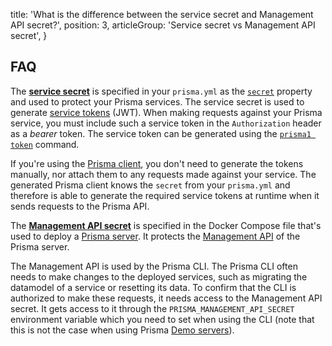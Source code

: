   title: 'What is the difference between the service secret and Management API secret?',
  position: 3,
  articleGroup: 'Service secret vs Management API secret',
}

## FAQ

The [**service secret**](kke4#service-secret) is specified in your `prisma.yml` as the [`secret`](5cy7#secret-optional) property and used to protect your Prisma services. The service secret is used to generate [service tokens](kke4#service-token) (JWT). When making requests against your Prisma service, you must include such a service token in the `Authorization` header as a _bearer_ token. The service token can be generated using the [`prisma1 token`](xcv5) command.

If you're using the [Prisma client](/prisma-client), you don't need to generate the tokens manually, nor attach them to any requests made against your service. The generated Prisma client knows the `secret` from your `prisma.yml` and therefore is able to generate the required service tokens at runtime when it sends requests to the Prisma API.

The [**Management API secret**](kke4#management-api-secret) is specified in the Docker Compose file that's used to deploy a [Prisma server](/prisma-server). It protects the [Management API](foe1) of the Prisma server.

The Management API is used by the Prisma CLI. The Prisma CLI often needs to make changes to the deployed services, such as migrating the datamodel of a service or resetting its data. To confirm that the CLI is authorized to make these requests, it needs access to the Management API secret. It gets access to it through the `PRISMA_MANAGEMENT_API_SECRET` environment variable which you need to set when using the CLI (note that this is not the case when using Prisma [Demo servers](jfr3)).